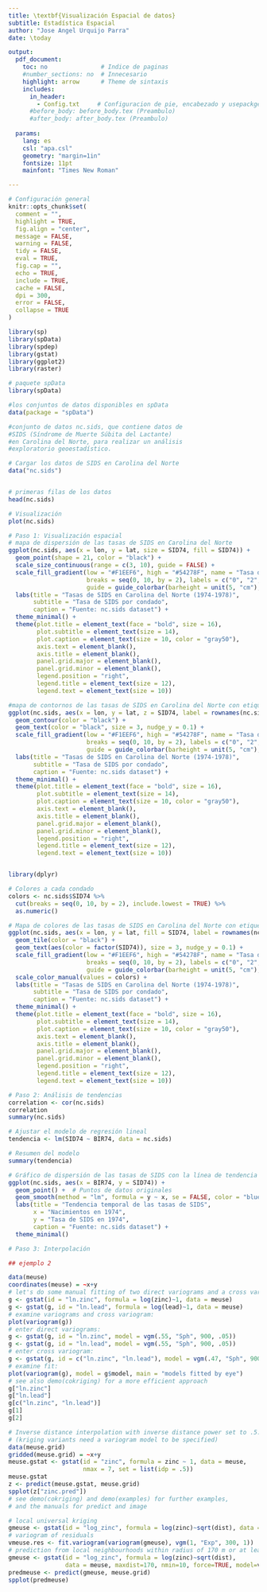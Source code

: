 ```yaml
---
title: \textbf{Visualización Espacial de datos}
subtitle: Estadística Espacial
author: "Jose Angel Urquijo Parra"
date: \today

output:
  pdf_document:
    toc: no               # Indice de paginas
    #number_sections: no  # Innecesario 
    highlight: arrow      # Theme de sintaxis
    includes:
      in_header:
        - Config.txt     # Configuracion de pie, encabezado y usepackge
      #before_body: before_body.tex (Preambulo)
      #after_body: after_body.tex (Preambulo)
        
  params:
    lang: es
    csl: "apa.csl"
    geometry: "margin=1in"
    fontsize: 11pt
    mainfont: "Times New Roman"

---
```



```r
# Configuración general
knitr::opts_chunk$set(
  comment = "",
  highlight = TRUE,
  fig.align = "center",
  message = FALSE,
  warning = FALSE,
  tidy = FALSE,
  eval = TRUE,
  fig.cap = "",
  echo = TRUE,
  include = TRUE,
  cache = FALSE,
  dpi = 300,
  error = FALSE,
  collapse = TRUE
)

```


```r
library(sp)
library(spData)
library(spdep)
library(gstat)
library(ggplot2)
library(raster)

# paquete spData
library(spData)

#los conjuntos de datos disponibles en spData
data(package = "spData")

#conjunto de datos nc.sids, que contiene datos de 
#SIDS (Síndrome de Muerte Súbita del Lactante) 
#en Carolina del Norte, para realizar un análisis 
#exploratorio geoestadístico.

# Cargar los datos de SIDS en Carolina del Norte
data("nc.sids")


# primeras filas de los datos
head(nc.sids)

# Visualización
plot(nc.sids)

# Paso 1: Visualización espacial
# mapa de dispersión de las tasas de SIDS en Carolina del Norte
ggplot(nc.sids, aes(x = lon, y = lat, size = SID74, fill = SID74)) +
  geom_point(shape = 21, color = "black") +
  scale_size_continuous(range = c(3, 10), guide = FALSE) +
  scale_fill_gradient(low = "#F1EEF6", high = "#54278F", name = "Tasa de SIDS",
                      breaks = seq(0, 10, by = 2), labels = c("0", "2", "4", "6", "8", "10"),
                      guide = guide_colorbar(barheight = unit(5, "cm"), label.position = "right")) +
  labs(title = "Tasas de SIDS en Carolina del Norte (1974-1978)",
       subtitle = "Tasa de SIDS por condado",
       caption = "Fuente: nc.sids dataset") +
  theme_minimal() +
  theme(plot.title = element_text(face = "bold", size = 16),
        plot.subtitle = element_text(size = 14),
        plot.caption = element_text(size = 10, color = "gray50"),
        axis.text = element_blank(),
        axis.title = element_blank(),
        panel.grid.major = element_blank(),
        panel.grid.minor = element_blank(),
        legend.position = "right",
        legend.title = element_text(size = 12),
        legend.text = element_text(size = 10))

#mapa de contornos de las tasas de SIDS en Carolina del Norte con etiquetas de condado
ggplot(nc.sids, aes(x = lon, y = lat, z = SID74, label = rownames(nc.sids))) +
  geom_contour(color = "black") +
  geom_text(color = "black", size = 3, nudge_y = 0.1) +
  scale_fill_gradient(low = "#F1EEF6", high = "#54278F", name = "Tasa de SIDS",
                      breaks = seq(0, 10, by = 2), labels = c("0", "2", "4", "6", "8", "10"),
                      guide = guide_colorbar(barheight = unit(5, "cm"), label.position = "right")) +
  labs(title = "Tasas de SIDS en Carolina del Norte (1974-1978)",
       subtitle = "Tasa de SIDS por condado",
       caption = "Fuente: nc.sids dataset") +
  theme_minimal() +
  theme(plot.title = element_text(face = "bold", size = 16),
        plot.subtitle = element_text(size = 14),
        plot.caption = element_text(size = 10, color = "gray50"),
        axis.text = element_blank(),
        axis.title = element_blank(),
        panel.grid.major = element_blank(),
        panel.grid.minor = element_blank(),
        legend.position = "right",
        legend.title = element_text(size = 12),
        legend.text = element_text(size = 10))


library(dplyr)

# Colores a cada condado
colors <- nc.sids$SID74 %>%
  cut(breaks = seq(0, 10, by = 2), include.lowest = TRUE) %>%
  as.numeric()

# Mapa de colores de las tasas de SIDS en Carolina del Norte con etiquetas de condado
ggplot(nc.sids, aes(x = lon, y = lat, fill = SID74, label = rownames(nc.sids))) +
  geom_tile(color = "black") +
  geom_text(aes(color = factor(SID74)), size = 3, nudge_y = 0.1) +
  scale_fill_gradient(low = "#F1EEF6", high = "#54278F", name = "Tasa de SIDS",
                      breaks = seq(0, 10, by = 2), labels = c("0", "2", "4", "6", "8", "10"),
                      guide = guide_colorbar(barheight = unit(5, "cm"), label.position = "right")) +
  scale_color_manual(values = colors) +
  labs(title = "Tasas de SIDS en Carolina del Norte (1974-1978)",
       subtitle = "Tasa de SIDS por condado",
       caption = "Fuente: nc.sids dataset") +
  theme_minimal() +
  theme(plot.title = element_text(face = "bold", size = 16),
        plot.subtitle = element_text(size = 14),
        plot.caption = element_text(size = 10, color = "gray50"),
        axis.text = element_blank(),
        axis.title = element_blank(),
        panel.grid.major = element_blank(),
        panel.grid.minor = element_blank(),
        legend.position = "right",
        legend.title = element_text(size = 12),
        legend.text = element_text(size = 10))

# Paso 2: Análisis de tendencias
correlation <- cor(nc.sids)
correlation
summary(nc.sids)

# Ajustar el modelo de regresión lineal
tendencia <- lm(SID74 ~ BIR74, data = nc.sids)

# Resumen del modelo
summary(tendencia)

# Gráfico de dispersión de las tasas de SIDS con la línea de tendencia temporal
ggplot(nc.sids, aes(x = BIR74, y = SID74)) +
  geom_point() +  # Puntos de datos originales
  geom_smooth(method = "lm", formula = y ~ x, se = FALSE, color = "blue") +  # Línea de tendencia
  labs(title = "Tendencia temporal de las tasas de SIDS",
       x = "Nacimientos en 1974",
       y = "Tasa de SIDS en 1974",
       caption = "Fuente: nc.sids dataset") +
  theme_minimal()

# Paso 3: Interpolación

```




```r
## ejemplo 2 

data(meuse)
coordinates(meuse) = ~x+y
# let's do some manual fitting of two direct variograms and a cross variogram
g <- gstat(id = "ln.zinc", formula = log(zinc)~1, data = meuse)
g <- gstat(g, id = "ln.lead", formula = log(lead)~1, data = meuse)
# examine variograms and cross variogram:
plot(variogram(g))
# enter direct variograms:
g <- gstat(g, id = "ln.zinc", model = vgm(.55, "Sph", 900, .05))
g <- gstat(g, id = "ln.lead", model = vgm(.55, "Sph", 900, .05))
# enter cross variogram:
g <- gstat(g, id = c("ln.zinc", "ln.lead"), model = vgm(.47, "Sph", 900, .03))
# examine fit:
plot(variogram(g), model = g$model, main = "models fitted by eye")
# see also demo(cokriging) for a more efficient approach
g["ln.zinc"]
g["ln.lead"]
g[c("ln.zinc", "ln.lead")]
g[1]
g[2]

# Inverse distance interpolation with inverse distance power set to .5:
# (kriging variants need a variogram model to be specified)
data(meuse.grid)
gridded(meuse.grid) = ~x+y
meuse.gstat <- gstat(id = "zinc", formula = zinc ~ 1, data = meuse, 
                     nmax = 7, set = list(idp = .5))
meuse.gstat
z <- predict(meuse.gstat, meuse.grid)
spplot(z["zinc.pred"])
# see demo(cokriging) and demo(examples) for further examples, 
# and the manuals for predict and image

# local universal kriging
gmeuse <- gstat(id = "log_zinc", formula = log(zinc)~sqrt(dist), data = meuse)
# variogram of residuals
vmeuse.res <- fit.variogram(variogram(gmeuse), vgm(1, "Exp", 300, 1))
# prediction from local neighbourhoods within radius of 170 m or at least 10 points
gmeuse <- gstat(id = "log_zinc", formula = log(zinc)~sqrt(dist),
                data = meuse, maxdist=170, nmin=10, force=TRUE, model=vmeuse.res)
predmeuse <- predict(gmeuse, meuse.grid)
spplot(predmeuse)

```




